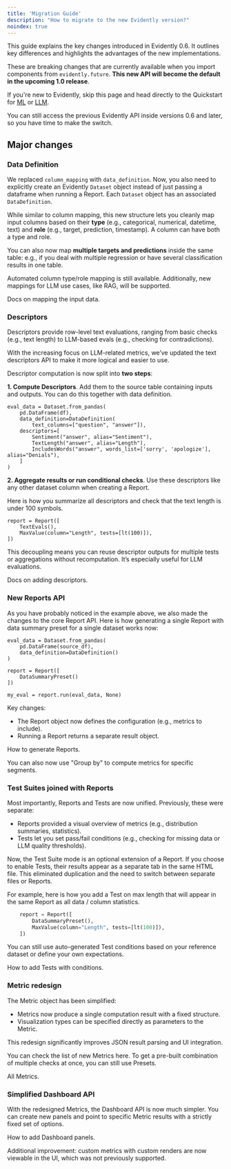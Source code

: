```yaml
---
title: 'Migration Guide'
description: "How to migrate to the new Evidently version?"
noindex: true
---
```


This guide explains the key changes introduced in Evidently 0.6. It outlines key differences and highlights the advantages of the new implementations.

These are breaking changes that are currently available when you import components from `evidently.future`. **This new API will become the default in the upcoming 1.0 release**. 

If you're new to Evidently, skip this page and head directly to the Quickstart for [ML](/quickstart_ml) or [LLM](/quickstart_llm).

<Note>
You can still access the previous Evidently API inside versions 0.6 and later, so you have time to make the switch.
</Note>  

## Major changes

### Data Definition

We replaced `column_mapping` with `data_definition`. Now, you also need to explicitly create an Evidently `Dataset` object instead of just passing a dataframe when running a Report. Each `Dataset` object has an associated `DataDefinition`. 

While similar to column mapping, this new structure lets you cleanly map input columns based on their **type** (e.g., categorical, numerical, datetime, text) and **role** (e.g., target, prediction, timestamp). A column can have both a type and role.

You can also now map **multiple targets and predictions** inside the same table: e.g., if you deal with multiple regression or have several classification results in one table. 

Automated column type/role mapping is still available. Additionally, new mappings for LLM use cases, like RAG, will be supported.

<Card title="Data Definition" href="/docs/library/data_definition">
  Docs on mapping the input data.
</Card>

### Descriptors 

Descriptors provide row-level text evaluations, ranging from basic checks (e.g., text length) to LLM-based evals (e.g., checking for contradictions). 

With the increasing focus on LLM-related metrics, we’ve updated the text descriptors API to make it more logical and easier to use.

Descriptor computation is now split into **two steps**:

**1. Compute Descriptors**. Add them to the source table containing inputs and outputs. You can do this together with data definition.

```
eval_data = Dataset.from_pandas(
    pd.DataFrame(df),
    data_definition=DataDefinition(
        text_columns=["question", "answer"]),
    descriptors=[
        Sentiment("answer", alias="Sentiment"),
        TextLength("answer", alias="Length"),
        IncludesWords("answer", words_list=['sorry', 'apologize'], alias="Denials"),
    ]
)
```

**2. Aggregate results or run conditional checks**. Use these descriptors like any other dataset column when creating a Report.

Here is how you summarize all descriptors and check that the text length is under 100 symbols.

```
report = Report([
    TextEvals(),
    MaxValue(column="Length", tests=[lt(100)]),
])
```

This decoupling means you can reuse descriptor outputs for multiple tests or aggregations without recomputation. It’s especially useful for LLM evaluations.

<Card title="Descriptors" href="/docs/library/descriptors">
  Docs on adding descriptors.
</Card>

### New Reports API

As you have probably noticed in the example above, we also made the changes to the core Report API. Here is how generating a single Report with data summary preset for a single dataset works now:

```
eval_data = Dataset.from_pandas(
    pd.DataFrame(source_df),
    data_definition=DataDefinition()
)

report = Report([
    DataSummaryPreset()
])

my_eval = report.run(eval_data, None)
```

Key changes:
* The Report object now defines the configuration (e.g., metrics to include).
* Running a Report returns a separate result object.

<Card title="Reports" href="/docs/library/report">
  How to generate Reports.
</Card>

You can also now use "Group by" to compute metrics for specific segments.

### Test Suites joined with Reports

Most importantly,  Reports and Tests are now unified. Previously, these were separate:
* Reports provided a visual overview of metrics (e.g., distribution summaries, statistics).
* Tests let you set pass/fail conditions (e.g., checking for missing data or LLM quality thresholds).

Now, the Test Suite mode is an optional extension of a Report. If you choose to enable Tests, their results appear as a separate tab in the same HTML file. This eliminated duplication and the need to switch between separate files or Reports.

For example, here is how you add a Test on max length that will appear in the same Report as all data / column statistics.

```python
    report = Report([
        DataSummaryPreset(),
        MaxValue(column="Length", tests=[lt(100)]),
    ])
```
   
You can still use auto-generated Test conditions based on your reference dataset or define your own expectations. 

<Card title="Tests" href="/docs/library/tests">
  How to add Tests with conditions.
</Card>

### Metric redesign 

The Metric object has been simplified:
* Metrics now produce a single computation result with a fixed structure.
* Visualization types can be specified directly as parameters to the Metric.

This redesign significantly improves JSON result parsing and UI integration.

You can check the list of new Metrics here. To get a pre-built combination of multiple checks at once, you can still use Presets.

<Card title="Metric" href="/metrics/all-metrics">
  All Metrics.
</Card>

### Simplified Dashboard API

With the redesigned Metrics, the Dashboard API is now much simpler. You can create new panels and point to specific Metric results with a strictly fixed set of options.

<Card title="Dashboard" href="/docs/platform/dashboard_add_panels">
  How to add Dashboard panels.
</Card>

Additional improvement: custom metrics with custom renders are now viewable in the UI, which was not previously supported.